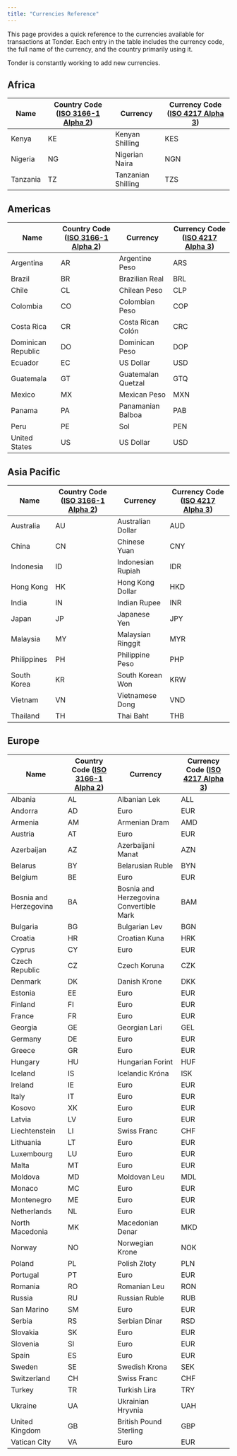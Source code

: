 ```yaml
---
title: "Currencies Reference"
---
```


This page provides a quick reference to the currencies available for transactions at Tonder. Each entry in the table includes the currency code, the full name of the currency, and the country primarily using it.

<CardGroup cols={4}>

  <Card iconType="solid" title="Africa" icon="earth-africa" href="#africa"/>
  <Card iconType="solid" title="Americas" icon="earth-americas" href="#americas"/>
  <Card iconType="solid" title="Asia Pacific" icon="earth-asia" href="#asia-pacific"/>
  <Card iconType="solid" title="Europe" icon="earth-europe" href="#europe"/>

</CardGroup>

<Check>Tonder is constantly working to add new currencies.</Check>

## Africa

| Name               | Country Code ([ISO 3166-1 Alpha 2](https://en.wikipedia.org/wiki/ISO_3166-1_alpha-2)) | Currency         | Currency Code ([ISO 4217 Alpha 3](https://en.wikipedia.org/wiki/ISO_4217)) |
|----------|--------------|-----------------|---------------|
| Kenya    | KE           | Kenyan Shilling | KES           |
| Nigeria  | NG           | Nigerian Naira  | NGN           |
| Tanzania | TZ           | Tanzanian Shilling | TZS        |

## Americas

| Name               | Country Code ([ISO 3166-1 Alpha 2](https://en.wikipedia.org/wiki/ISO_3166-1_alpha-2)) | Currency         | Currency Code ([ISO 4217 Alpha 3](https://en.wikipedia.org/wiki/ISO_4217)) |
|--------------------|--------------|-----------------------|---------------|
| Argentina          | AR           | Argentine Peso        | ARS           |
| Brazil             | BR           | Brazilian Real        | BRL           |
| Chile              | CL           | Chilean Peso          | CLP           |
| Colombia           | CO           | Colombian Peso        | COP           |
| Costa Rica         | CR           | Costa Rican Colón     | CRC           |
| Dominican Republic | DO           | Dominican Peso        | DOP           |
| Ecuador            | EC           | US Dollar             | USD           |
| Guatemala          | GT           | Guatemalan Quetzal    | GTQ           |
| Mexico             | MX           | Mexican Peso          | MXN           |
| Panama             | PA           | Panamanian Balboa     | PAB           |
| Peru               | PE           | Sol                   | PEN           |
| United States      | US           | US Dollar             | USD           |

## Asia Pacific

| Name               | Country Code ([ISO 3166-1 Alpha 2](https://en.wikipedia.org/wiki/ISO_3166-1_alpha-2)) | Currency         | Currency Code ([ISO 4217 Alpha 3](https://en.wikipedia.org/wiki/ISO_4217)) |
|-------------|--------------|-----------------------|---------------|
| Australia   | AU           | Australian Dollar     | AUD           |
| China       | CN           | Chinese Yuan          | CNY           |
| Indonesia   | ID           | Indonesian Rupiah     | IDR           |
| Hong Kong   | HK           | Hong Kong Dollar      | HKD           |
| India       | IN           | Indian Rupee          | INR           |
| Japan       | JP           | Japanese Yen          | JPY           |
| Malaysia    | MY           | Malaysian Ringgit     | MYR           |
| Philippines | PH           | Philippine Peso       | PHP           |
| South Korea | KR           | South Korean Won      | KRW           |
| Vietnam     | VN           | Vietnamese Dong       | VND           |
| Thailand    | TH           | Thai Baht             | THB           |

## Europe

| Name               | Country Code ([ISO 3166-1 Alpha 2](https://en.wikipedia.org/wiki/ISO_3166-1_alpha-2)) | Currency         | Currency Code ([ISO 4217 Alpha 3](https://en.wikipedia.org/wiki/ISO_4217)) |
|-------------------------------|--------------|--------------------------|---------------|
| Albania                       | AL           | Albanian Lek             | ALL           |
| Andorra                       | AD           | Euro                     | EUR           |
| Armenia                       | AM           | Armenian Dram            | AMD           |
| Austria                       | AT           | Euro                     | EUR           |
| Azerbaijan                    | AZ           | Azerbaijani Manat        | AZN           |
| Belarus                       | BY           | Belarusian Ruble         | BYN           |
| Belgium                       | BE           | Euro                     | EUR           |
| Bosnia and Herzegovina        | BA           | Bosnia and Herzegovina Convertible Mark | BAM           |
| Bulgaria                      | BG           | Bulgarian Lev            | BGN           |
| Croatia                       | HR           | Croatian Kuna            | HRK           |
| Cyprus                        | CY           | Euro                     | EUR           |
| Czech Republic                | CZ           | Czech Koruna             | CZK           |
| Denmark                       | DK           | Danish Krone             | DKK           |
| Estonia                       | EE           | Euro                     | EUR           |
| Finland                       | FI           | Euro                     | EUR           |
| France                        | FR           | Euro                     | EUR           |
| Georgia                       | GE           | Georgian Lari            | GEL           |
| Germany                       | DE           | Euro                     | EUR           |
| Greece                        | GR           | Euro                     | EUR           |
| Hungary                       | HU           | Hungarian Forint         | HUF           |
| Iceland                       | IS           | Icelandic Króna          | ISK           |
| Ireland                       | IE           | Euro                     | EUR           |
| Italy                         | IT           | Euro                     | EUR           |
| Kosovo                        | XK           | Euro                     | EUR           |
| Latvia                        | LV           | Euro                     | EUR           |
| Liechtenstein                 | LI           | Swiss Franc              | CHF           |
| Lithuania                     | LT           | Euro                     | EUR           |
| Luxembourg                    | LU           | Euro                     | EUR           |
| Malta                         | MT           | Euro                     | EUR           |
| Moldova                       | MD           | Moldovan Leu             | MDL           |
| Monaco                        | MC           | Euro                     | EUR           |
| Montenegro                    | ME           | Euro                     | EUR           |
| Netherlands                   | NL           | Euro                     | EUR           |
| North Macedonia               | MK           | Macedonian Denar         | MKD           |
| Norway                        | NO           | Norwegian Krone          | NOK           |
| Poland                        | PL           | Polish Złoty             | PLN           |
| Portugal                      | PT           | Euro                     | EUR           |
| Romania                       | RO           | Romanian Leu             | RON           |
| Russia                        | RU           | Russian Ruble            | RUB           |
| San Marino                    | SM           | Euro                     | EUR           |
| Serbia                        | RS           | Serbian Dinar            | RSD           |
| Slovakia                      | SK           | Euro                     | EUR           |
| Slovenia                      | SI           | Euro                     | EUR           |
| Spain                         | ES           | Euro                     | EUR           |
| Sweden                        | SE           | Swedish Krona            | SEK           |
| Switzerland                   | CH           | Swiss Franc              | CHF           |
| Turkey                        | TR           | Turkish Lira             | TRY           |
| Ukraine                       | UA           | Ukrainian Hryvnia        | UAH           |
| United Kingdom                | GB           | British Pound Sterling   | GBP           |
| Vatican City                  | VA           | Euro                     | EUR           |
